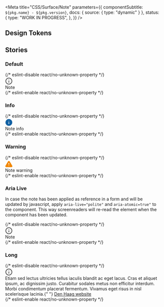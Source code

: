 

<Meta
  title="CSS/Surface/Note"
  parameters={{
    componentSubtitle: `${pkg.name} - ${pkg.version}`,
    docs: { source: { type: "dynamic" } },
    status: {
      type: "WORK IN PROGRESS",
    },
  }}
/>

<Description markdown={readme} />

## Design Tokens

<DesignTokenDocBlock categoryName="Note" viewType="table" />

## Stories

### Default

<Canvas>
  {/* eslint-disable react/no-unknown-property */}
  <Story name="Default">
    <div class="denhaag-note" role="note">
      <svg
        aria-label="Note:"
        role="img"
        class="denhaag-note__icon"
        width="24"
        height="24"
        viewBox="0 0 24 24"
        fill="none"
        xmlns="http://www.w3.org/2000/svg"
      >
        <path
          d="M12 22.5C17.5228 22.5 22 18.0228 22 12.5C22 6.97715 17.5228 2.5 12 2.5C6.47715 2.5 2 6.97715 2 12.5C2 18.0228 6.47715 22.5 12 22.5Z"
          fill="#F1F1F1"
          stroke="#4B4B4B"
          stroke-width="2"
          stroke-linecap="round"
          stroke-linejoin="round"
        />
        <path
          fill="#4B4B4B"
          stroke="#4B4B4B"
          stroke-width="2"
          stroke-linecap="round"
          stroke-linejoin="round"
          d="M12 16.5V12.5"
        />
        <path
          fill="#4B4B4B"
          stroke="#4B4B4B"
          stroke-width="2"
          stroke-linecap="round"
          stroke-linejoin="round"
          d="M12 8.5H12.01"
        />
      </svg>
      <div>Note</div>
    </div>
  </Story>
  {/* eslint-enable react/no-unknown-property */}
</Canvas>

### Info

<Canvas>
  {/* eslint-disable react/no-unknown-property */}
  <Story name="Info">
    <div class="denhaag-note denhaag-note--info" role="note">
      <svg
        aria-label="Info:"
        role="img"
        class="denhaag-note__icon"
        width="24"
        height="24"
        viewBox="0 0 24 24"
        fill="none"
        xmlns="http://www.w3.org/2000/svg"
      >
        <path
          d="M12 22.5C17.5228 22.5 22 18.0228 22 12.5C22 6.97715 17.5228 2.5 12 2.5C6.47715 2.5 2 6.97715 2 12.5C2 18.0228 6.47715 22.5 12 22.5Z"
          fill="#1261A3"
          stroke="#1261A3"
          stroke-width="2"
          stroke-linecap="round"
          stroke-linejoin="round"
        />
        <path
          fill="#fff"
          stroke="#fff"
          stroke-width="2"
          stroke-linecap="round"
          stroke-linejoin="round"
          d="M12 16.5V12.5"
        />
        <path
          fill="#fff"
          stroke="#fff"
          stroke-width="2"
          stroke-linecap="round"
          stroke-linejoin="round"
          d="M12 8.5H12.01"
        />
      </svg>
      <div>Note info</div>
    </div>
  </Story>
  {/* eslint-enable react/no-unknown-property */}
</Canvas>

### Warning

<Canvas>
  {/* eslint-disable react/no-unknown-property */}
  <Story name="Warning">
    <div class="denhaag-note denhaag-note--warning" role="note">
      <svg
        aria-label="Warning:"
        role="img"
        class="denhaag-note__icon"
        width="24"
        height="24"
        viewBox="0 0 24 24"
        fill="none"
        xmlns="http://www.w3.org/2000/svg"
      >
        <path
          fill="#F18700"
          stroke="#F18700"
          stroke-width="2"
          stroke-linecap="round"
          stroke-linejoin="round"
          d="M10.2898 4.35923L1.81978 18.4992C1.64514 18.8017 1.55274 19.1445 1.55177 19.4937C1.55079 19.843 1.64127 20.1864 1.8142 20.4898C1.98714 20.7931 2.2365 21.046 2.53748 21.2231C2.83847 21.4002 3.18058 21.4954 3.52978 21.4992H20.4698C20.819 21.4954 21.1611 21.4002 21.4621 21.2231C21.7631 21.046 22.0124 20.7931 22.1854 20.4898C22.3583 20.1864 22.4488 19.843 22.4478 19.4937C22.4468 19.1445 22.3544 18.8017 22.1798 18.4992L13.7098 4.35923C13.5315 4.06533 13.2805 3.82235 12.981 3.65371C12.6814 3.48508 12.3435 3.39648 11.9998 3.39648C11.656 3.39648 11.3181 3.48508 11.0186 3.65371C10.7191 3.82235 10.468 4.06533 10.2898 4.35923Z"
        />
        <path
          fill="#fff"
          stroke="#fff"
          stroke-width="2"
          stroke-linecap="round"
          stroke-linejoin="round"
          d="M12 17.5H12.01"
        />
        <path
          fill="#fff"
          stroke="#fff"
          stroke-width="2"
          stroke-linecap="round"
          stroke-linejoin="round"
          d="M12 9.5V13.5"
        />
      </svg>
      <div>Note warning</div>
    </div>
  </Story>
  {/* eslint-enable react/no-unknown-property */}
</Canvas>

### Aria Live

In case the note has been applied as reference in a form and will be updated by javascript, apply `aria-live="polite"` and `aria-atomic=true"` to the component.
This way screenreaders will re-read the element when the component has been updated.

<Canvas>
  {/* eslint-disable react/no-unknown-property */}
  <Story name="Aria Live">
    <div class="denhaag-note" role="note" aria-atomic="true" aria-live="polite">
      <svg
        aria-label="Note:"
        role="img"
        class="denhaag-note__icon"
        width="24"
        height="24"
        viewBox="0 0 24 24"
        fill="none"
        xmlns="http://www.w3.org/2000/svg"
      >
        <path
          d="M12 22.5C17.5228 22.5 22 18.0228 22 12.5C22 6.97715 17.5228 2.5 12 2.5C6.47715 2.5 2 6.97715 2 12.5C2 18.0228 6.47715 22.5 12 22.5Z"
          fill="#F1F1F1"
          stroke="#4B4B4B"
          stroke-width="2"
          stroke-linecap="round"
          stroke-linejoin="round"
        />
        <path
          fill="#4B4B4B"
          stroke="#4B4B4B"
          stroke-width="2"
          stroke-linecap="round"
          stroke-linejoin="round"
          d="M12 16.5V12.5"
        />
        <path
          fill="#4B4B4B"
          stroke="#4B4B4B"
          stroke-width="2"
          stroke-linecap="round"
          stroke-linejoin="round"
          d="M12 8.5H12.01"
        />
      </svg>
      <div>Note</div>
    </div>
  </Story>
  {/* eslint-enable react/no-unknown-property */}
</Canvas>

### Long

<Canvas>
  {/* eslint-disable react/no-unknown-property */}
  <Story name="Long">
    <div class="denhaag-note" role="note">
      <svg
        aria-label="Note:"
        role="img"
        class="denhaag-note__icon"
        width="24"
        height="24"
        viewBox="0 0 24 24"
        fill="none"
        xmlns="http://www.w3.org/2000/svg"
      >
        <path
          d="M12 22.5C17.5228 22.5 22 18.0228 22 12.5C22 6.97715 17.5228 2.5 12 2.5C6.47715 2.5 2 6.97715 2 12.5C2 18.0228 6.47715 22.5 12 22.5Z"
          fill="#F1F1F1"
          stroke="#4B4B4B"
          stroke-width="2"
          stroke-linecap="round"
          stroke-linejoin="round"
        />
        <path
          fill="#4B4B4B"
          stroke="#4B4B4B"
          stroke-width="2"
          stroke-linecap="round"
          stroke-linejoin="round"
          d="M12 16.5V12.5"
        />
        <path
          fill="#4B4B4B"
          stroke="#4B4B4B"
          stroke-width="2"
          stroke-linecap="round"
          stroke-linejoin="round"
          d="M12 8.5H12.01"
        />
      </svg>
      <div>
        Etiam sed lectus ultricies tellus iaculis blandit ac eget lacus. Cras et aliquet ipsum, ac dignissim justo.
        Curabitur sodales metus non efficitur interdum. Morbi condimentum placerat fermentum. Vivamus eget risus in nisl
        scelerisque lacinia.{" "}
        <a
          data-type="URL"
          data-id="https://denhaag.nl"
          href="https://denhaag.nl"
          target="_blank"
          rel="noreferrer noopener"
        >
          Den Haag website
        </a>
      </div>
    </div>
  </Story>
  {/* eslint-enable react/no-unknown-property */}
</Canvas>
